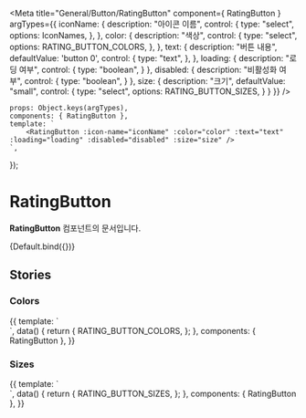 
<Meta
    title="General/Button/RatingButton"
    component={ RatingButton }
    argTypes={{
        iconName: {
            description: "아이콘 이름",
            control: {
                type: "select",
                options: IconNames,
            },
        },
        color: {
            description: "색상",
            control: {
                type: "select",
                options: RATING_BUTTON_COLORS,
            },
        },
        text: {
            description: "버튼 내용",
            defaultValue: 'button 0',
            control: {
                type: "text",
            },
        },
        loading: {
            description: "로딩 여부",
            control: {
                type: "boolean",
            }
        },
        disabled: {
            description: "비활성화 여부",
            control: {
                type: "boolean",
            }
        },
		size: {
			description: "크기",
			defaultValue: "small",
			control: {
				type: "select",
				options: RATING_BUTTON_SIZES,
			}
		}
    }}
/>

    props: Object.keys(argTypes),
    components: { RatingButton },
    template: `
        <RatingButton :icon-name="iconName" :color="color" :text="text" :loading="loading" :disabled="disabled" :size="size" />
    `,
});

# RatingButton

**RatingButton** 컴포넌트의 문서입니다.

<Story name="Default" height="100px">
    {Default.bind({})}
</Story>

<ArgsTable story="Default" />

## Stories
### Colors
<Canvas>
    <Story name="Colors" height="100px">
        {{
            template: `
                <div>
                    <div v-for="item in RATING_BUTTON_COLORS" :key="item" class="flex">
                        <RatingButton
                          :color="item"
                          text="button 0"
                        />
                        <RatingButton
                          :color="item"
                          text="button 0"
                          class="hover-test"
                        />
                        <RatingButton
                          :color="item"
                          loading
                          text="button 0"
                        />
                        <RatingButton
                          :color="item"
                          disabled
                          text="button 0"
                        />
                    </div>
                </div>
            `,
            data() {
                return {
                    RATING_BUTTON_COLORS,
                };
            },
            components: { RatingButton },
        }}
    </Story>
</Canvas>

### Sizes
<Canvas>
	<Story name="Sizes" height="100px">
		{{
			template: `
				<div>
					<div v-for="item in RATING_BUTTON_SIZES" :key="item" class="flex">
						<RatingButton
							color="info"
							:size="item"
							text="button 0"
						/>
						<RatingButton
							color="info"
							:size="item"
							loading
							text="button 0"
						/>
					</div>
				</div>
			`,
			data() {
				return {
					RATING_BUTTON_SIZES,
				};
			},
			components: { RatingButton },
		}}
	</Story>
</Canvas>
